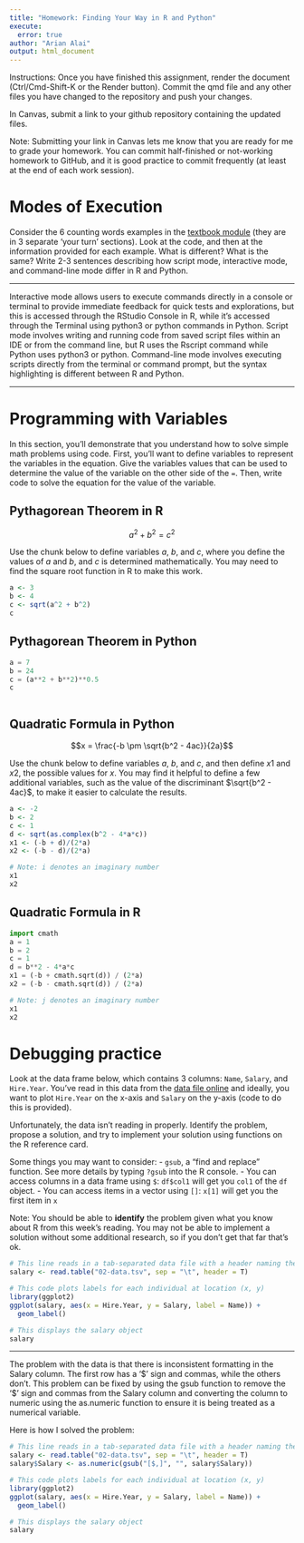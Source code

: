 ```yaml
---
title: "Homework: Finding Your Way in R and Python"
execute:
  error: true
author: "Arian Alai"
output: html_document
---
```


Instructions: Once you have finished this assignment, render the document (Ctrl/Cmd-Shift-K or the Render button). Commit the qmd file and any other files you have changed to the repository and push your changes.

In Canvas, submit a link to your github repository containing the updated files.

Note: Submitting your link in Canvas lets me know that you are ready for me to grade your homework. You can commit half-finished or not-working homework to GitHub, and it is good practice to commit frequently (at least at the end of each work session).

# Modes of Execution

Consider the 6 counting words examples in the [textbook module](https://srvanderplas.github.io/stat-computing-r-python/part-tools/04-scripts-notebooks.html#a-short-history-of-talking-to-computers) (they are in 3 separate 'your turn' sections). Look at the code, and then at the information provided for each example. What is different? What is the same? Write 2-3 sentences describing how script mode, interactive mode, and command-line mode differ in R and Python.

------------------------------------------------------------------------

Interactive mode allows users to execute commands directly in a console or terminal to provide immediate feedback for quick tests and explorations, but this is accessed through the RStudio Console in R, while it's accessed through the Terminal using python3 or python commands in Python. Script mode involves writing and running code from saved script files within an IDE or from the command line, but R uses the Rscript command while Python uses python3 or python. Command-line mode involves executing scripts directly from the terminal or command prompt, but the syntax highlighting is different between R and Python.

------------------------------------------------------------------------

# Programming with Variables

In this section, you'll demonstrate that you understand how to solve simple math problems using code. First, you'll want to define variables to represent the variables in the equation. Give the variables values that can be used to determine the value of the variable on the other side of the `=`. Then, write code to solve the equation for the value of the variable.

## Pythagorean Theorem in R

$$a^2 + b^2 = c^2$$

Use the chunk below to define variables $a$, $b$, and $c$, where you define the values of $a$ and $b$, and $c$ is determined mathematically. You may need to find the square root function in R to make this work.

```r
a <- 3
b <- 4
c <- sqrt(a^2 + b^2)
c
```

## Pythagorean Theorem in Python

```python
a = 7
b = 24
c = (a**2 + b**2)**0.5
c
```

```         
```

## Quadratic Formula in Python

$$x = \frac{-b \pm \sqrt{b^2 - 4ac}}{2a}$$

Use the chunk below to define variables $a$, $b$, and $c$, and then define $x1$ and $x2$, the possible values for $x$. You may find it helpful to define a few additional variables, such as the value of the discriminant $\sqrt{b^2 - 4ac}$, to make it easier to calculate the results.

```r
a <- -2
b <- 2
c <- 1
d <- sqrt(as.complex(b^2 - 4*a*c))
x1 <- (-b + d)/(2*a)
x2 <- (-b - d)/(2*a)

# Note: i denotes an imaginary number
x1
x2
```

## Quadratic Formula in R

```python
import cmath
a = 1
b = 2
c = 1
d = b**2 - 4*a*c
x1 = (-b + cmath.sqrt(d)) / (2*a)
x2 = (-b - cmath.sqrt(d)) / (2*a)

# Note: j denotes an imaginary number
x1
x2
```

# Debugging practice

Look at the data frame below, which contains 3 columns: `Name`, `Salary`, and `Hire.Year`. You've read in this data from the [data file online](https://github.com/unl-statistics/stat850/blob/main/homework/02-data.tsv) and ideally, you want to plot `Hire.Year` on the x-axis and `Salary` on the y-axis (code to do this is provided).

Unfortunately, the data isn't reading in properly. Identify the problem, propose a solution, and try to implement your solution using functions on the R reference card.

Some things you may want to consider: - `gsub`, a "find and replace" function. See more details by typing `?gsub` into the R console. - You can access columns in a data frame using `$`: `df$col1` will get you `col1` of the `df` object. - You can access items in a vector using `[]`: `x[1]` will get you the first item in `x`

Note: You should be able to **identify** the problem given what you know about R from this week's reading. You may not be able to implement a solution without some additional research, so if you don't get that far that's ok.

```r
# This line reads in a tab-separated data file with a header naming the columns
salary <- read.table("02-data.tsv", sep = "\t", header = T)

# This code plots labels for each individual at location (x, y)
library(ggplot2)
ggplot(salary, aes(x = Hire.Year, y = Salary, label = Name)) + 
  geom_label()

# This displays the salary object
salary
```

------------------------------------------------------------------------

The problem with the data is that there is inconsistent formatting in the Salary column. The first row has a '\$' sign and commas, while the others don't. This problem can be fixed by using the gsub function to remove the '\$' sign and commas from the Salary column and converting the column to numeric using the as.numeric function to ensure it is being treated as a numerical variable.

Here is how I solved the problem:

```r
# This line reads in a tab-separated data file with a header naming the columns
salary <- read.table("02-data.tsv", sep = "\t", header = T)
salary$Salary <- as.numeric(gsub("[$,]", "", salary$Salary))

# This code plots labels for each individual at location (x, y)
library(ggplot2)
ggplot(salary, aes(x = Hire.Year, y = Salary, label = Name)) + 
  geom_label()

# This displays the salary object
salary
```
